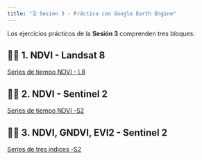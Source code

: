 ```yaml
---
title: "🗓️ Sesion 3 - Práctica con Google Earth Engine"
---
```


Los ejercicios prácticos de la **Sesión 3** comprenden tres bloques:

::: {.callout-important collapse=true}

## 👨‍🏫 1. NDVI - Landsat 8

[Series de tiempo NDVI - L8](https://ials.github.io/GEE-RIO/04-L8-indices/index.html)

:::

::: {.callout-important collapse=true}

## 👨‍🏫 2. NDVI - Sentinel 2

[Series de tiempo NDVI -S2](https://ials.github.io/GEE-RIO/05-S2-indices/index.html)

:::

::: {.callout-important collapse=true}

## 👨‍🏫 3. NDVI, GNDVI, EVI2 - Sentinel 2

[Series de tres indices -S2](https://ials.github.io/GEE-RIO/06-tres-indices/index.html)

:::







